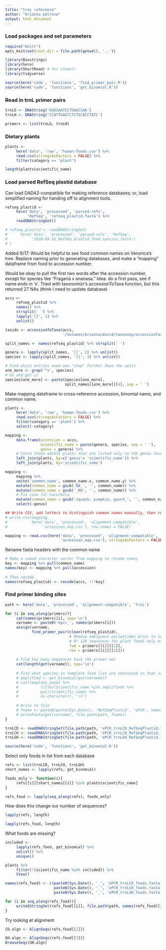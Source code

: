 ```yaml
---
title: "trnL reference"
author: "brianna petrone"
output: html_document
---
```

### Load packages and set parameters

```r
require("knitr")
opts_knit$set(root.dir = file.path(getwd(), '..'))
```

```r
library(Biostrings)
library(here)
library(ShortRead) # for clean()
library(tidyverse)

source(here('code', 'functions', 'find_primer_pair.R'))
source(here('code', 'functions', 'get_binomial.R'))
```

### Read in trnL primer pairs

```r
trnLG <- DNAString('GGGCAATCCTGAGCCAA')
trnLH <- DNAString('CCATTGAGTCTCTGCACCTATC')

primers <- list(trnLG, trnLH)
```

### Dietary plants

```r
plants <- 
     here('data', 'raw', 'human-foods.csv') %>% 
     read.csv(stringsAsFactors = FALSE) %>%
     filter(category == 'plant')

length(plants$scientific_name)
```

### Load parsed RefSeq plastid database

Can load DADA2-compatible for making reference databases; or, load simplified naming for handing off to alignment tools.
```r
refseq_plastid <- 
     here('data', 'processed', 'parsed-refs', 
          'RefSeq', 'refseq_plastid.fasta') %>%
     readDNAStringSet()

# refseq_plastid <- readDNAStringSet(
#      here('data', 'processed', 'parsed-refs', 'RefSeq', 
#           '2019-09-16_RefSeq plastid food species.fasta')
# )
```

Added 9/17: Would be helpful to see food common names on Veronica's tree.  Replace naming prior to generating databases, and make a "mapping" dataframe from food to accession number. 

Would be okay to pull the first two words after the accession number, except for species like "Fragaria x ananasa."  Idea: do a first pass, see if name ends in 'x'.  Tried with taxonomizr's accessionToTaxa function, but this returned 27 NAs (think I need to update database)
```r
accs <- 
     refseq_plastid %>%
     names() %>%
     strsplit(' ') %>%
     lapply('[[', 1) %>%
     unlist()

taxids <- accessionToTaxa(accs, 
                          '/Volumes/brianna/david/taxonomy/accessionTaxa.sql')
```

```r
split_names <- names(refseq_plastid) %>% strsplit(' ')

genera <- lapply(split_names, '[[', 2) %>% unlist()
species <- lapply(split_names, '[[', 3) %>% unlist()

# Find which entries need one "step" further down the split
one_more <- grep('^x', species)
# Go and get it
species[one_more] <- paste(species[one_more],  
                           split_names[[one_more]][4], sep = ' ')
```

Make mapping dataframe to cross-reference accession, binomial name, and common name.
```r
plants <- 
     here('data', 'raw', 'human-foods.csv') %>% 
     read.csv(stringsAsFactors = FALSE) %>%
     filter(category == 'plant') %>%
     select(-category)

mapping <- 
     data.frame(accession = accs, 
                scientific_name = paste(genera, species, sep = ' '),
                genus = genera) %>%
     # Catch those edible plants that are listed only to the genus level
     left_join(plants, by=c('genus'= 'scientific_name')) %>%
     left_join(plants, by='scientific_name')

mapping <- 
     mapping %>% 
     unite('common_name', common_name.x, common_name.y) %>%
     mutate(common_name = gsub('NA_', '', common_name)) %>%
     mutate(common_name = gsub('_NA', '', common_name)) %>%
     # Fix case for Cucurbita
     mutate(common_name = gsub('squash, pumpkin, gourd_', '', common_name)) %>%
     select(-genus)

## Write CSV, add letters to distinguish common names manually, then read back in
# write.csv(mapping, 
#           here('data', 'processed', 'alignment-compatible', 
#                'accession_map.csv'), row.names = FALSE)


```
```r
mapping <- read.csv(here('data', 'processed', 'alignment-compatible',
                         'accession_map.csv'), stringsAsFactors = FALSE)
```

Rename fasta headers with the common name
```r
# Make a named character vector from mapping to recode names
key <- mapping %>% pull(common_name)
names(key) <- mapping %>% pull(accession)
     
# Then recode
names(refseq_plastid) <- recode(accs, !!!key)
```

### Find primer binding sites
```r
path <- here('data', 'processed', 'alignment-compatible', 'trnL')

for (i in seq_along(primers)){
     cat(names(primers)[i], sep='\n')
     varname <- paste0('epcr_', names(primers[i]))
     assign(varname,
            find_primer_pair(clean(refseq_plastid), 
                             # Remove ambiguous nucleotides prior to search (leaving 2,910 sequences)
                             # Or 120 sequences for plant foods only on 2019/9/16
                             fwd = primers[[i]][[1]],
                             rev = primers[[i]][[2]]))
            
     # Find how many sequences have the primer set
     cat(length(get(varname)), sep='\n')
     
     # Find what species in template food list are contained in that set
     # amplified <- get_binomial(get(varname))
     # cat(template_panel %>%
     #          filter(scientific_name %in% amplified) %>%
     #          pull(scientific_name) %>%
     #          as.character(), '\n')
     
     # Write to file
     # fname <- paste0(paste(Sys.Date(), 'RefSeqPlastid', 'ePCR', names(primers[i]), sep='_'), '.fasta')
     # writeFasta(get(varname), file.path(path, fname))
}
```

```r
trnLCD <- readDNAStringSet(file.path(path, 'ePCR_trnLCD_RefSeqPlastid.fasta'))
trnLCH <- readDNAStringSet(file.path(path, 'ePCR_trnLCH_RefSeqPlastid.fasta'))
trnLGH <- readDNAStringSet(file.path(path, 'ePCR_trnLGH_RefSeqPlastid.fasta'))
```

```r
source(here('code', 'functions', 'get_binomial.R'))
```
Select only foods in list from each database
```r
refs <- list(trnLCD, trnLCH, trnLGH)
short_names <- lapply(refs, get_binomial)

foods_only <- function(i){
     refs[[i]][short_names[[i]] %in% plants$scientific_name]
}

refs_food <- lapply(seq_along(refs), foods_only)
```
How does this change our number of sequences?
```r
lapply(refs, length)
```
```r
lapply(refs_food, length)
```
What foods are missing?
```r
included <- 
     lapply(refs_food, get_binomial) %>%
     unlist() %>%
     unique()

plants %>% 
     filter(!(scientific_name %in% included)) %>% 
     View()
```

```r
names(refs_food) <- c(paste0(Sys.Date(), '_', 'ePCR_trnLCD_foods.fasta'),
                      paste0(Sys.Date(), '_', 'ePCR_trnLCH_foods.fasta'),
                      paste0(Sys.Date(), '_', 'ePCR_trnLGH_foods.fasta'))

for (i in seq_along(refs_food)){
     writeXStringSet(refs_food[[i]], file.path(path, names(refs_food)[i]))
}
```
Try looking at alignment
```r
CD.algn <- AlignSeqs(refs.food[[1]])
```
```r
GH.algn <- AlignSeqs(refs.food[[3]])
BrowseSeqs(GH.algn)
```

